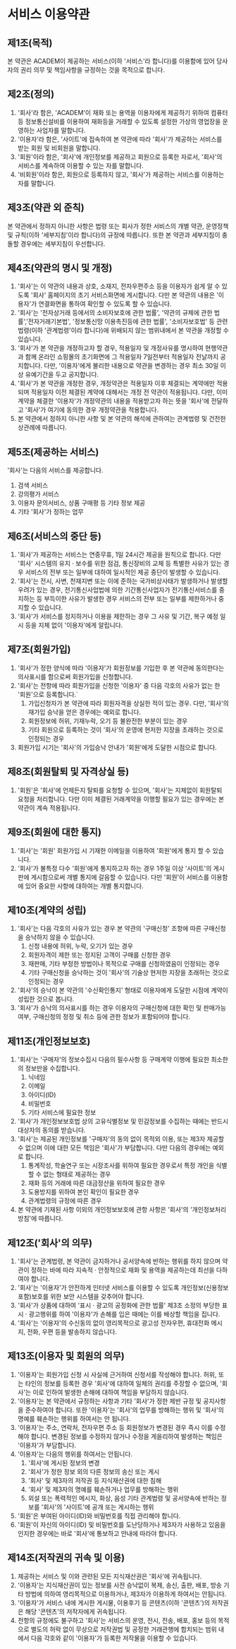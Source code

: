 # 서비스 이용약관
## 제1조(목적)

본 약관은 ACADEM이 제공하는 서비스(이하 '서비스'라 합니다)를 이용함에 있어 당사자의 권리 의무 및 책임사항을 규정하는 것을 목적으로 합니다.

## 제2조(정의)
1. '회사'라 함은, 'ACADEM'이 재화 또는 용역을 이용자에게 제공하기 위하여 컴퓨터 등 정보통신설비를 이용하여 재화등을 거래할 수 있도록 설정한 가상의 영업장을 운영하는 사업자를 말합니다.
1. '이용자'라 함은, '사이트'에 접속하여 본 약관에 따라 '회사'가 제공하는 서비스를 받는 회원 및 비회원을 말합니다.
1. '회원'이라 함은, '회사'에 개인정보를 제공하고 회원으로 등록한 자로서, '회사'의 서비스를 계속하여 이용할 수 있는 자를 말합니다.
1. '비회원'이라 함은, 회원으로 등록하지 않고, '회사'가 제공하는 서비스를 이용하는 자를 말합니다.

## 제3조(약관 외 준칙)
본 약관에서 정하지 아니한 사항은 법령 또는 회사가 정한 서비스의 개별 약관, 운영정책 및 규칙(이하 '세부지침'이라 합니다)의 규정에 따릅니다. 또한 본 약관과 세부지침이 충돌할 경우에는 세부지침이 우선합니다.

## 제4조(약관의 명시 및 개정)
1. '회사'는 이 약관의 내용과 상호, 소재지, 전자우편주소 등을 이용자가 쉽게 알 수 있도록 '회사' 홈페이지의 초기 서비스화면에 게시합니다. 다만 본 약관의 내용은 '이용자'가 연결화면을 통하여 확인할 수 있도록 할 수 있습니다.
1. '회사'는 '전자상거래 등에서의 소비자보호에 관한 법률', '약관의 규제에 관한 법률','전자거래기본법', '정보통신망 이용촉진등에 관한 법률', '소비자보호법' 등 관련법령(이하 '관계법령'이라 합니다)에 위배되지 않는 범위내에서 본 약관을 개정할 수 있습니다.
1. '회사'가 본 약관을 개정하고자 할 경우, 적용일자 및 개정사유를 명시하여 현행약관과 함께 온라인 쇼핑몰의 초기화면에 그 적용일자 7일전부터 적용일자 전날까지 공지합니다. 다만, '이용자'에게 불리한 내용으로 약관을 변경하는 경우 최소 30일 이상 유예기간을 두고 공지합니다.
1. '회사'가 본 약관을 개정한 경우, 개정약관은 적용일자 이후 체결되는 계약에만 적용되며 적용일자 이전 체결된 계약에 대해서는 개정 전 약관이 적용됩니다. 다만, 이미 계약을 체결한 '이용자'가 개정약관의 내용을 적용받고자 하는 뜻을 '회사'에 전달하고 '회사'가 여기에 동의한 경우 개정약관을 적용합니다.
1. 본 약관에서 정하지 아니한 사항 및 본 약관의 해석에 관하여는 관계법령 및 건전한 상관례에 따릅니다.

## 제5조(제공하는 서비스)
'회사'는 다음의 서비스를 제공합니다.

1. 검색 서비스
1. 강의평가 서비스
1. 이용자 문의서비스, 상품 구매평 등 기타 정보 제공
1. 기타 '회사'가 정하는 업무

## 제6조(서비스의 중단 등)
1. '회사'가 제공하는 서비스는 연중무휴, 1일 24시간 제공을 원칙으로 합니다. 다만 '회사' 시스템의 유지 · 보수를 위한 점검, 통신장비의 교체 등 특별한 사유가 있는 경우 서비스의 전부 또는 일부에 대하여 일시적인 제공 중단이 발생할 수 있습니다.
1. '회사'는 전시, 사변, 천재지변 또는 이에 준하는 국가비상사태가 발생하거나 발생할 우려가 있는 경우, 전기통신사업법에 의한 기간통신사업자가 전기통신서비스를 중지하는 등 부득이한 사유가 발생한 경우 서비스의 전부 또는 일부를 제한하거나 중지할 수 있습니다.
1. '회사'가 서비스를 정지하거나 이용을 제한하는 경우 그 사유 및 기간, 복구 예정 일시 등을 지체 없이 '이용자'에게 알립니다.

## 제7조(회원가입)
1. '회사'가 정한 양식에 따라 '이용자'가 회원정보를 기입한 후 본 약관에 동의한다는 의사표시를 함으로써 회원가입을 신청합니다.
1. '회사'는 전항에 따라 회원가입을 신청한 '이용자' 중 다음 각호의 사유가 없는 한 '회원'으로 등록합니다.`
    1. 가입신청자가 본 약관에 따라 회원자격을 상실한 적이 있는 경우. 다만, '회사'의 재가입 승낙을 얻은 경우에는 예외로 합니다.
    1. 회원정보에 허위, 기재누락, 오기 등 불완전한 부분이 있는 경우
    1. 기타 회원으로 등록하는 것이 '회사'의 운영에 현저한 지장을 초래하는 것으로 인정되는 경우
1. 회원가입 시기는 '회사'의 가입승낙 안내가 '회원'에게 도달한 시점으로 합니다.

## 제8조(회원탈퇴 및 자격상실 등)
1. '회원'은 '회사'에 언제든지 탈퇴를 요청할 수 있으며, '회사'는 지체없이 회원탈퇴 요청을 처리합니다. 다만 이미 체결된 거래계약을 이행할 필요가 있는 경우에는 본약관이 계속 적용됩니다.


## 제9조(회원에 대한 통지)
1. '회사'는 '회원' 회원가입 시 기재한 이메일을 이용하여 '회원'에게 통지 할 수 있습니다.
1. '회사'가 불특정 다수 '회원'에게 통지하고자 하는 경우 1주일 이상 '사이트'의 게시판에 게시함으로써 개별 통지에 갈음할 수 있습니다. 다만 '회원'이 서비스를 이용함에 있어 중요한 사항에 대하여는 개별 통지합니다.

## 제10조(계약의 성립)
1. '회사'는 다음 각호의 사유가 있는 경우 본 약관의 '구매신청' 조항에 따른 구매신청을 승낙하지 않을 수 있습니다.
    1. 신청 내용에 허위, 누락, 오기가 있는 경우
    1. 회원자격이 제한 또는 정지된 고객이 구매를 신청한 경우
    1. 재판매, 기타 부정한 방법이나 목적으로 구매를 신청하였음이 인정되는 경우
    1. 기타 구매신청을 승낙하는 것이 '회사'의 기술상 현저한 지장을 초래하는 것으로 인정되는 경우
1. '회사'의 승낙이 본 약관의 '수신확인통지' 형태로 이용자에게 도달한 시점에 계약이 성립한 것으로 봅니다.
1. '회사'가 승낙의 의사표시를 하는 경우 이용자의 구매신청에 대한 확인 및 판매가능여부, 구매신청의 정정 및 취소 등에 관한 정보가 포함되어야 합니다.

## 제11조(개인정보보호)

1. '회사'는 '구매자'의 정보수집시 다음의 필수사항 등 구매계약 이행에 필요한 최소한의 정보만을 수집합니다.
    1. 닉네임
    1. 이메일
    1. 아이디(ID)
    1. 비밀번호
    1. 기타 서비스에 필요한 정보
1. '회사'가 개인정보보호법 상의 고유식별정보 및 민감정보를 수집하는 때에는 반드시 대상자의 동의를 받습니다.
1. '회사'는 제공된 개인정보를 '구매자'의 동의 없이 목적외 이용, 또는 제3자 제공할 수 없으며 이에 대한 모든 책임은 '회사'가 부담합니다. 다만 다음의 경우에는 예외로 합니다.
    1. 통계작성, 학술연구 또는 시장조사를 위하여 필요한 경우로서 특정 개인을 식별할 수 없는 형태로 제공하는 경우
    1. 재화 등의 거래에 따른 대금정산을 위하여 필요한 경우
    1. 도용방지를 위하여 본인 확인이 필요한 경우
    1. 관계법령의 규정에 따른 경우
1. 본 약관에 기재된 사항 이외의 개인정보보호에 관항 사항은 '회사'의 '개인정보처리방침'에 따릅니다.

## 제12조('회사'의 의무)

1. '회사'는 관계법령, 본 약관이 금지하거나 공서양속에 반하는 행위를 하지 않으며 약관이 정하는 바에 따라 지속적 · 안정적으로 재화 및 용역을 제공하는데 최선을 다하여야 합니다.
1. '회사'는 '이용자'가 안전하게 인터넷 서비스를 이용할 수 있도록 개인정보(신용정보 포함)보호를 위한 보안
시스템을 갖추어야 합니다.
1. '회사'가 상품에 대하여 '표시 · 광고의 공정화에 관한 법률' 제3조 소정의 부당한 표시 · 광고행위를 하여
'이용자'가 손해를 입은 때에는 이를 배상할 책임을 집니다.
1. '회사'는 '이용자'의 수신동의 없이 영리목적으로 광고성 전자우편, 휴대전화 메시지, 전화, 우편 등을 발송하지
않습니다.

## 제13조(이용자 및 회원의 의무)

1. '이용자'는 회원가입 신청 시 사실에 근거하여 신청서를 작성해야 합니다. 허위, 또는 타인의 정보를 등록한 경우 '회사'에 대하여 일체의 권리를 주장할 수 없으며, '회사'는 이로 인하여 발생한 손해에 대하여 책임을 부담하지 않습니다.
1. '이용자'는 본 약관에서 규정하는 사항과 기타 '회사'가 정한 제반 규정 및 공지사항을 준수하여야 합니다. 또한 '이용자'는 '회사'의 업무를 방해하는 행위 및 '회사'의 명예를 훼손하는 행위를 하여서는 안 됩니다.
1. '이용자'는 주소, 연락처, 전자우편 주소 등 회원정보가 변경된 경우 즉시 이를 수정해야 합니다. 변경된 정보를 수정하지 않거나 수정을 게을리하여 발생하는 책임은 '이용자'가 부담합니다.
1. '이용자'는 다음의 행위를 하여서는 안됩니다.
    1. '회사'에 게시된 정보의 변경
    1. '회사'가 정한 정보 외의 다른 정보의 송신 또는 게시
    1. '회사' 및 제3자의 저작권 등 지식재산권에 대한 침해
    1. '회사' 및 제3자의 명예를 훼손하거나 업무를 방해하는 행위
    1. 외설 또는 폭력적인 메시지, 화상, 음성 기타 관계법령 및 공서양속에 반하는 정보를 '회사'의 '사이트'에 공개 또는 게시하는 행위
1. '회원'은 부여된 아이디(ID)와 비밀번호를 직접 관리해야 합니다.
1. '회원'이 자신의 아이디(ID) 및 비밀번호를 도난당하거나 제3자가 사용하고 있음을 인지한 경우에는 바로 '회사'에
통보하고 안내에 따라야 합니다.

## 제14조(저작권의 귀속 및 이용)

1. 제공하는 서비스 및 이와 관련된 모든 지식재산권은 '회사'에 귀속됩니다.
1. '이용자'는 지식재산권이 있는 정보를 사전 승낙없이 복제, 송신, 출판, 배포, 방송 기타 방법에 의하여 영리목적으로 이용하거나, 제3자가 이용하게 하여서는 안됩니다.
1. '이용자'가 서비스 내에 게시한 게시물, 이용후기 등 콘텐츠(이하 '콘텐츠')의 저작권은 해당 '콘텐츠'의 저작자에게 귀속됩니다.
1. 전항의 규정에도 불구하고 '회사'는 서비스의 운영, 전시, 전송, 배포, 홍보 등의 목적으로 별도의 허락 없이 무상으로 저작권법 및 공정한 거래관행에 합치되는 범위 내에서 다음 각호와 같이 '이용자'가 등록한 저작물을 이용할 수 있습니다.
